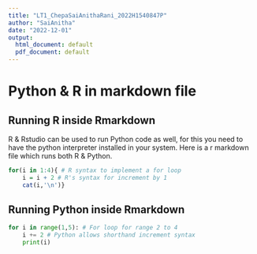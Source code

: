 ```yaml
---
title: "LT1_ChepaSaiAnithaRani_2022H1540847P"
author: "SaiAnitha"
date: "2022-12-01"
output:
  html_document: default
  pdf_document: default
---
```



## 

# **Python & R in markdown file**

## **Running R inside Rmarkdown**

R & Rstudio can be used to run Python code as well, for this you need to have the python interpreter installed in your system. Here is a r markdown file which runs both R & Python.

```r
for(i in 1:4){ # R syntax to implement a for loop
    i = i + 2 # R's syntax for increment by 1
    cat(i,'\n')}
```

## **Running Python inside Rmarkdown**

```python
for i in range(1,5): # For loop for range 2 to 4
    i += 2 # Python allows shorthand increment syntax
    print(i)
```
